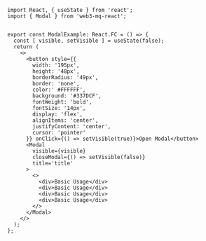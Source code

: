 ```tsx
import React, { useState } from 'react';
import { Modal } from 'web3-mq-react';


export const ModalExample: React.FC = () => {
  const [ visible, setVisible ] = useState(false);
  return (
    <>
      <button style={{
        width: '195px',
        height: '48px',
        borderRadius: '49px',
        border: 'none',
        color:' #FFFFFF',
        background: '#337DCF',
        fontWeight: 'bold',
        fontSize: '14px',
        display: 'flex',
        alignItems: 'center',
        justifyContent: 'center',
        cursor: 'pointer'
      }} onClick={() => setVisible(true)}>Open Modal</button>
      <Modal 
        visible={visible}
        closeModal={() => setVisible(false)}
        title='title'
      >
        <>
          <div>Basic Usage</div>
          <div>Basic Usage</div>
          <div>Basic Usage</div>
          <div>Basic Usage</div>
        </>
      </Modal>
    </>
  );
}; 

```